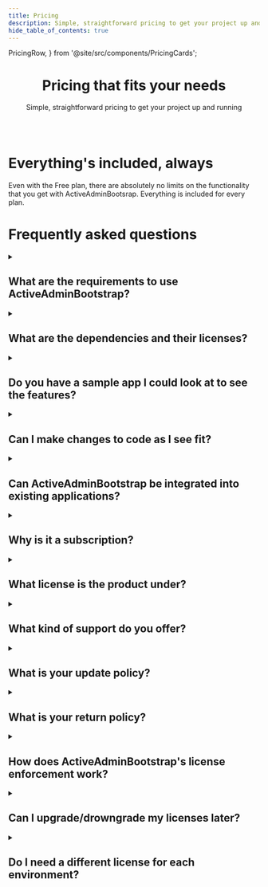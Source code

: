 ```yaml
---
title: Pricing
description: Simple, straightforward pricing to get your project up and running
hide_table_of_contents: true
---
```


  PricingRow,
} from '@site/src/components/PricingCards';

<header className={clsx('hero', styles.heroBanner)}>
  <div className="container">
    <h1 className="hero__title">Pricing that fits your needs</h1>
    <p className="hero__subtitle">Simple, straightforward pricing to get your project up and running</p>
    <br/>
    <PricingRow />
  </div>
</header>

<div className={styles.section}>
  <div className="container">
    <h1 className={styles.sectionTitle}>Everything's included, always</h1>
    <p className="hero__subtitle">Even with the Free plan, there are absolutely no limits on the functionality that you get with ActiveAdminBootsrap. Everything is included for every plan.</p>
  </div>
</div>

<div className={styles.section}>
  <div className="container">
    <h1 className={styles.sectionTitle}>Frequently asked questions</h1>
    <details className="plain">
      <summary>
        <h2 className={styles.question}>What are the requirements to use ActiveAdminBootstrap?</h2>
      </summary>
      <div>
        We keep the gem up-to-date with ActiveAdmin. See the <Link to="/docs/start/installation#requirements">complete list of requirements</Link> for more information.
      </div>
    </details>
    <details className="plain">
      <summary>
        <h2 className={styles.question}>What are the dependencies and their licenses?</h2>
      </summary>
      <div>
        All our dependencies are open-source and commercial-friendly. See the <Link to="/docs/start/dependencies">complete list of dependencies</Link> for more information.
      </div>
    </details>
    <details className="plain">
      <summary>
        <h2 className={styles.question}>Do you have a sample app I could look at to see the features?</h2>
      </summary>
      <div>
        {/* @TODO: replace the links */}
        Check our <Link to="#">demo app</Link> to preview the features. However, we encourage you to <Link to="#">download our demo app</Link> and experience the customizability yourself.
      </div>
    </details>
    <details className="plain">
      <summary>
        <h2 className={styles.question}>Can I make changes to code as I see fit?</h2>
      </summary>
      <div>
        Yes, you can. You see the source code and can change or extend it as you need. However, we encourage you to <Link to="/community/support">submit issues or feature requests</Link> if it is something you think others can benefit from as well.
      </div>
    </details>
    <details className="plain">
      <summary>
        <h2 className={styles.question}>Can ActiveAdminBootstrap be integrated into existing applications?</h2>
      </summary>
      <div>
        Yes, as long as your app meets the <Link to="/docs/start/installation#requirements">requirements</Link>, you can add this gem to your existing application.
      </div>
    </details>
    <details className="plain">
      <summary>
        <h2 className={styles.question}>Why is it a subscription?</h2>
      </summary>
      <div>
        Subscriptions allow us to continue providing updates and maintenance for new versions of our dependencies (i.e., Rails, ActiveAdmin, Bootstrap), bug fixes, and new features and enhancements.
      </div>
    </details>
    <details className="plain">
      <summary>
        <h2 className={styles.question}>What license is the product under?</h2>
      </summary>
      <div>
        Please read our <Link to="/docs/terms">Terms of Service</Link>.
      </div>
    </details>
    <details className="plain">
      <summary>
        <h2 className={styles.question}>What kind of support do you offer?</h2>
      </summary>
      <div>
        We offer support via email or our discussion forum for implementation and integration questions. See our <Link to="/community/support">support page</Link> for more information.
      </div>
    </details>
    <details className="plain">
      <summary>
        <h2 className={styles.question}>What is your update policy?</h2>
      </summary>
      <div>
        We are currently offering free updates that you can apply using git.
      </div>
    </details>
    <details className="plain">
      <summary>
        <h2 className={styles.question}>What is your return policy?</h2>
      </summary>
      <div>
        If you find ActiveAdminBootstrap doesn’t work for you, we’ll give you a full refund within 15 days of purchase. In return, we ask that you delete all copies of ActiveAdminBootstrap, for which you got a refund.
      </div>
    </details>
    <details className="plain">
      <summary>
        <h2 className={styles.question}>How does ActiveAdminBootstrap's license enforcement work?</h2>
      </summary>
      <div>
        {/* @TODO: need to verify the process later */}
        When the app boots, it makes a request to our server that verifies the license.
      </div>
    </details>
    <details className="plain">
      <summary>
        <h2 className={styles.question}>Can I upgrade/drowngrade my licenses later?</h2>
      </summary>
      <div>
        {/* @TODO: replace the links */}
        Absolutely! You can choose a license that works for you now and upgrades it anytime as needed. You can select a new plan from your <Link to="#">account page</Link>, and the new license plan will start from the next billing cycle.
      </div>
    </details>
    <details className="plain">
      <summary>
        <h2 className={styles.question}>Do I need a different license for each environment?</h2>
      </summary>
      <div>
        No, one license covers all environments (i.e., development, testing, QA) for that app.
      </div>
    </details>
  </div>
</div>